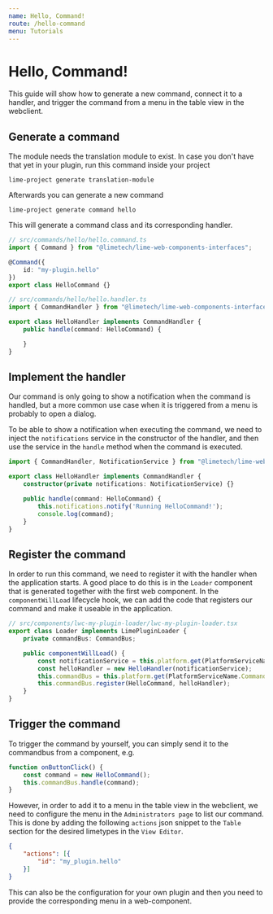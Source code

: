```yaml
---
name: Hello, Command!
route: /hello-command
menu: Tutorials
---
```


# Hello, Command!

This guide will show how to generate a new command, connect it to a handler, and trigger the command from a menu in the table view in the
webclient.

## Generate a command

The module needs the translation module to exist. In case you don't have that yet in your plugin, run this command inside your project

```
lime-project generate translation-module
```

Afterwards you can generate a new command

```
lime-project generate command hello
```

This will generate a command class and its corresponding handler.

```typescript
// src/commands/hello/hello.command.ts
import { Command } from "@limetech/lime-web-components-interfaces";

@Command({
    id: "my-plugin.hello"
})
export class HelloCommand {}
```

```typescript
// src/commands/hello/hello.handler.ts
import { CommandHandler } from "@limetech/lime-web-components-interfaces";

export class HelloHandler implements CommandHandler {
    public handle(command: HelloCommand) {

    }
}
```

## Implement the handler

Our command is only going to show a notification when the command is handled, but a more common use case when it is
triggered from a menu is probably to open a dialog.

To be able to show a notification when executing the command, we need to inject the `notifications` service in the
constructor of the handler, and then use the service in the `handle` method when the command is executed.


```typescript
import { CommandHandler, NotificationService } from "@limetech/lime-web-components-interfaces";

export class HelloHandler implements CommandHandler {
    constructor(private notifications: NotificationService) {}

    public handle(command: HelloCommand) {
        this.notifications.notify('Running HelloCommand!');
        console.log(command);
    }
}
```

## Register the command

In order to run this command, we need to register it with the handler when the application starts. A good place to do
this is in the `Loader` component that is generated together with the first web component. In the `componentWillLoad`
lifecycle hook, we can add the code that registers our command and make it useable in the application.

```typescript
// src/components/lwc-my-plugin-loader/lwc-my-plugin-loader.tsx
export class Loader implements LimePluginLoader {
    private commandBus: CommandBus;

    public componentWillLoad() {
        const notificationService = this.platform.get(PlatformServiceName.Notification);
        const helloHandler = new HelloHandler(notificationService);
        this.commandBus = this.platform.get(PlatformServiceName.CommandBus);
        this.commandBus.register(HelloCommand, helloHandler);
    }
}
```

## Trigger the command

To trigger the command by yourself, you can simply send it to the commandbus from a component, e.g.

```typescript
function onButtonClick() {
    const command = new HelloCommand();
    this.commandBus.handle(command);
}
```

However, in order to add it to a menu in the table view in the webclient, we need to configure the menu in the `Administrators page` to list our command.
This is done by adding the following `actions` json snippet to the `Table` section for the desired limetypes in the `View Editor`.

```json
{
    "actions": [{
        "id": "my_plugin.hello"
    }]
}
```

This can also be the configuration for your own plugin and then you need to provide the corresponding menu in a web-component.
